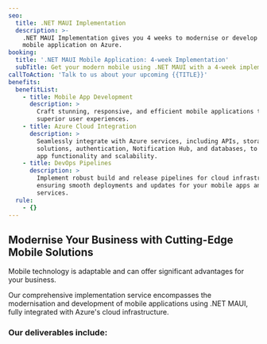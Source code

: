 ```yaml
---
seo:
  title: .NET MAUI Implementation
  description: >-
    .NET MAUI Implementation gives you 4 weeks to modernise or develop your
    mobile application on Azure.
booking:
  title: '.NET MAUI Mobile Application: 4-week Implementation'
  subTitle: Get your modern mobile using .NET MAUI with a 4-week implementation.
callToAction: 'Talk to us about your upcoming {{TITLE}}'
benefits:
  benefitList:
    - title: Mobile App Development
      description: >
        Craft stunning, responsive, and efficient mobile applications that offer
        superior user experiences.
    - title: Azure Cloud Integration
      description: >
        Seamlessly integrate with Azure services, including APIs, storage
        solutions, authentication, Notification Hub, and databases, to enhance
        app functionality and scalability.
    - title: DevOps Pipelines
      description: >
        Implement robust build and release pipelines for cloud infrastructure,
        ensuring smooth deployments and updates for your mobile apps and backend
        services.
  rule:
    - {}
---
```


## Modernise Your Business with Cutting-Edge Mobile Solutions

Mobile technology is adaptable and can offer significant advantages for your business. 

Our comprehensive implementation service encompasses the modernisation and development of mobile applications using .NET MAUI, fully integrated with Azure's cloud infrastructure. 

### Our deliverables include: 

